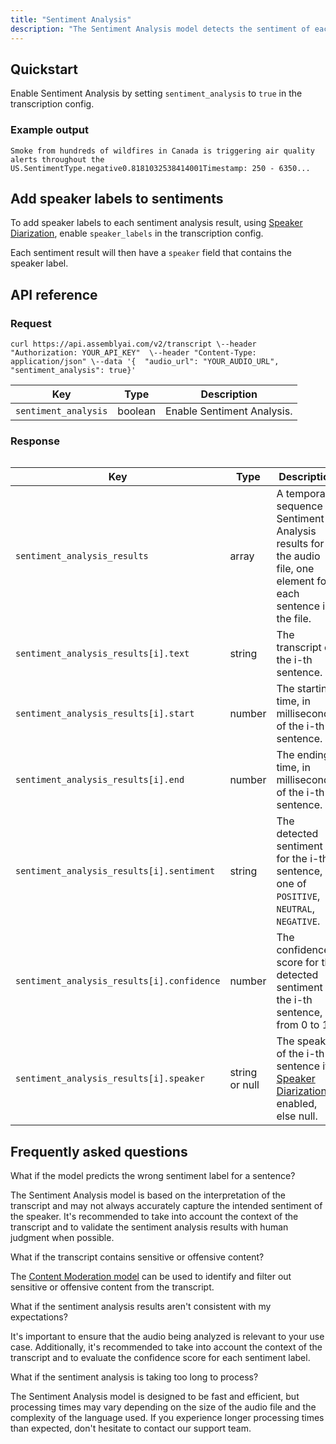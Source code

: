 ```yaml
---
title: "Sentiment Analysis"
description: "The Sentiment Analysis model detects the sentiment of each spoken sentence in the transcript text. Use Sentiment Analysis to get a detailed analysis of the positive, negative, or neutral sentiment conveyed in the audio, along with a confidence score for each result."
---
```


## Quickstart[​](#quickstart "Direct link to Quickstart")

Enable Sentiment Analysis by setting `sentiment_analysis` to `true` in the transcription config.

### Example output[​](#example-output "Direct link to Example output")

```
Smoke from hundreds of wildfires in Canada is triggering air quality alerts throughout the US.SentimentType.negative0.8181032538414001Timestamp: 250 - 6350...
```

## Add speaker labels to sentiments[​](#add-speaker-labels-to-sentiments "Direct link to Add speaker labels to sentiments")

To add speaker labels to each sentiment analysis result, using [Speaker Diarization](/speech-to-text/speaker-diarization), enable `speaker_labels` in the transcription config.

Each sentiment result will then have a `speaker` field that contains the speaker label.

## API reference[​](#api-reference "Direct link to API reference")

### Request[​](#request "Direct link to Request")

```
curl https://api.assemblyai.com/v2/transcript \--header "Authorization: YOUR_API_KEY"  \--header "Content-Type: application/json" \--data '{  "audio_url": "YOUR_AUDIO_URL",  "sentiment_analysis": true}'
```

| Key                  | Type    | Description                |
| -------------------- | ------- | -------------------------- |
| `sentiment_analysis` | boolean | Enable Sentiment Analysis. |

### Response[​](#response "Direct link to Response")

```
```

| Key                                        | Type           | Description                                                                                                                |
| ------------------------------------------ | -------------- | -------------------------------------------------------------------------------------------------------------------------- |
| `sentiment_analysis_results`               | array          | A temporal sequence of Sentiment Analysis results for the audio file, one element for each sentence in the file.           |
| `sentiment_analysis_results[i].text`       | string         | The transcript of the i-th sentence.                                                                                       |
| `sentiment_analysis_results[i].start`      | number         | The starting time, in milliseconds, of the i-th sentence.                                                                  |
| `sentiment_analysis_results[i].end`        | number         | The ending time, in milliseconds, of the i-th sentence.                                                                    |
| `sentiment_analysis_results[i].sentiment`  | string         | The detected sentiment for the i-th sentence, one of `POSITIVE`, `NEUTRAL`, `NEGATIVE`.                                    |
| `sentiment_analysis_results[i].confidence` | number         | The confidence score for the detected sentiment of the i-th sentence, from 0 to 1.                                         |
| `sentiment_analysis_results[i].speaker`    | string or null | The speaker of the i-th sentence if [Speaker Diarization](/speech-to-text/speaker-diarization) is enabled, else null. |

## Frequently asked questions[​](#frequently-asked-questions "Direct link to Frequently asked questions")

What if the model predicts the wrong sentiment label for a sentence?

The Sentiment Analysis model is based on the interpretation of the transcript and may not always accurately capture the intended sentiment of the speaker. It's recommended to take into account the context of the transcript and to validate the sentiment analysis results with human judgment when possible.

What if the transcript contains sensitive or offensive content?

The [Content Moderation model](/audio-intelligence/content-moderation) can be used to identify and filter out sensitive or offensive content from the transcript.

What if the sentiment analysis results aren't consistent with my expectations?

It's important to ensure that the audio being analyzed is relevant to your use case. Additionally, it's recommended to take into account the context of the transcript and to evaluate the confidence score for each sentiment label.

What if the sentiment analysis is taking too long to process?

The Sentiment Analysis model is designed to be fast and efficient, but processing times may vary depending on the size of the audio file and the complexity of the language used. If you experience longer processing times than expected, don't hesitate to contact our support team.
